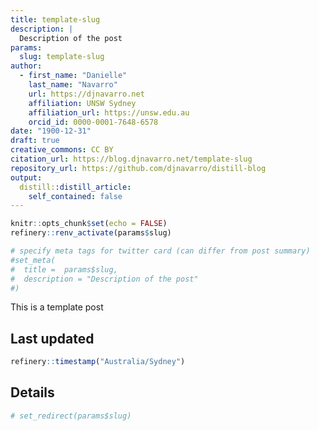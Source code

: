 ```yaml
---
title: template-slug
description: | 
  Description of the post
params:
  slug: template-slug
author:
  - first_name: "Danielle"
    last_name: "Navarro"
    url: https://djnavarro.net
    affiliation: UNSW Sydney
    affiliation_url: https://unsw.edu.au
    orcid_id: 0000-0001-7648-6578
date: "1900-12-31"
draft: true
creative_commons: CC BY
citation_url: https://blog.djnavarro.net/template-slug
repository_url: https://github.com/djnavarro/distill-blog
output:
  distill::distill_article:
    self_contained: false
---
```



<!--------------- my typical setup ----------------->

```r
knitr::opts_chunk$set(echo = FALSE)
refinery::renv_activate(params$slug)
```

```r
# specify meta tags for twitter card (can differ from post summary)
#set_meta(
#  title =  params$slug, 
#  description = "Description of the post"
#)
```



<!--------------- post begins here ----------------->

This is a template post




<!--------------- appendices go here ----------------->

## Last updated {.appendix}

```r
refinery::timestamp("Australia/Sydney")
```

## Details {.appendix}

<!-- [source code](`r set_source(params$slug)`), [session info](`r set_session(params$slug)`), [lockfile](`r set_lockfile(params$slug)`) -->



<!--------------- miscellanea ----------------->

```r
# set_redirect(params$slug) 
```





